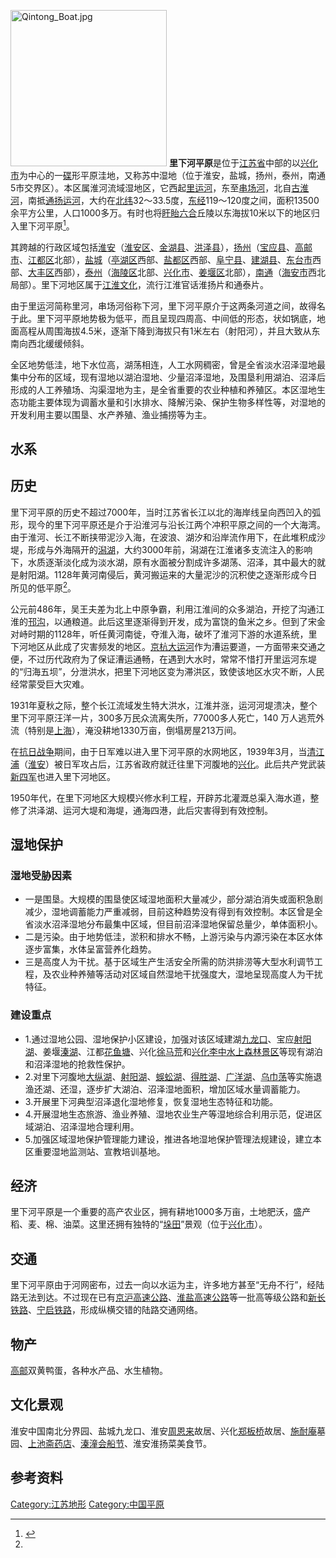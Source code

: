 [[File:Qintong_Boat.jpg|250px]]
'''里下河平原'''是位于[[江苏省|江苏省]]中部的以[[兴化市|兴化市]]为中心的一[[碟|碟]]形平原洼地，又称苏中湿地（位于淮安，盐城，扬州，泰州，南通5市交界区）。本区属淮河流域湿地区，它西起[[里运河|里运河]]，东至[[串场河|串场河]]，北自[[古淮河|古淮河]]，南抵[[通扬运河|通扬运河]]，大约在[[北纬|北纬]]32～33.5度，[[东经|东经]]119～120度之间，面积13500余平方公里，人口1000多万。有时也将[[盱眙|盱眙]][[六合|六合]]丘陵以东海拔10米以下的地区归入里下河平原<ref name="dilizhi">{{cite book|title=江苏省志: 地理志|url=http://www.jssdfz.com/book/dlz/D5/D6J3.HTM|year=1999|publisher=江苏古籍出版社}}</ref>。

其跨越的行政区域包括[[淮安|淮安]]（[[淮安区|淮安区]]、[[金湖县|金湖县]]、[[洪泽县|洪泽县]]），[[扬州|扬州]]（[[宝应县|宝应县]]、[[高邮市|高邮市]]、[[江都区|江都区]]北部），[[盐城|盐城]]（[[亭湖区|亭湖区]]西部、[[盐都区|盐都区]]西部、[[阜宁县|阜宁县]]、[[建湖县|建湖县]]、[[东台市|东台市]]西部、[[大丰区|大丰区]]西部），[[泰州|泰州]]（[[海陵区|海陵区]]北部、[[兴化市|兴化市]]、[[姜堰区|姜堰区]]北部），[[南通|南通]]（[[海安市|海安市]]西北局部）。里下河地区属于[[江淮文化|江淮文化]]，流行江淮官话淮扬片和通泰片。

由于里运河简称里河，串场河俗称下河，里下河平原介于这两条河道之间，故得名于此。里下河平原地势极为低平，而且呈现四周高、中间低的形态，状如锅底，地面高程从周围海拔4.5米，逐渐下降到海拔只有1米左右（射阳河），并且大致从东南向西北缓缓倾斜。

全区地势低洼，地下水位高，湖荡相连，人工水网稠密，曾是全省淡水沼泽湿地最集中分布的区域，现有湿地以湖泊湿地、少量沼泽湿地，及围垦利用湖泊、沼泽后形成的人工养殖场、沟渠湿地为主，是全省重要的农业种植和养殖区。本区湿地生态功能主要体现为调蓄水量和引水排水、降解污染、保护生物多样性等，对湿地的开发利用主要以围垦、水产养殖、渔业捕捞等为主。

== 水系 ==
{{主条目|里下河水网}}

== 历史 ==
里下河平原的历史不超过7000年，当时江苏省长江以北的海岸线呈向西凹入的弧形，现今的里下河平原还是介于沿淮河与沿长江两个冲积平原之间的一个大海湾。由于淮河、长江不断挟带泥沙入海，在波浪、湖汐和沿岸流作用下，在此堆积成沙堤，形成与外海隔开的[[潟湖|潟湖]]，大约3000年前，潟湖在江淮诸多支流注入的影响下，水质逐渐淡化成为淡水湖，原有水面被分割成许多湖荡、沼泽，其中最大的就是射阳湖。1128年黄河南侵后，黄河搬运来的大量泥沙的沉积使之逐渐形成今日所见的低平原<ref name="dilizhi"></ref>。 

公元前486年，吴王夫差为北上中原争霸，利用江淮间的众多湖泊，开挖了沟通江淮的[[邗沟|邗沟]]，以通粮道。此后这里逐渐得到开发，成为富饶的鱼米之乡。但到了宋金对峙时期的1128年，听任黄河南徙，夺淮入海，破坏了淮河下游的水道系统，里下河地区从此成了灾害频发的地区。[[京杭大运河|京杭大运河]]作为漕运要道，一方面带来交通之便，不过历代政府为了保证漕运通畅，在遇到大水时，常常不惜打开里运河东堤的“归海五坝”，分泄洪水，把里下河地区变为滞洪区，致使该地区水灾不断，人民经常蒙受巨大灾难。

1931年夏秋之际，整个长江流域发生特大洪水，江淮并涨，运河河堤溃决，整个里下河平原汪洋一片，300多万民众流离失所，77000多人死亡，140 万人逃荒外流（特别是[[上海|上海]]），淹没耕地1330万亩，倒塌房屋213万间。

在[[抗日战争|抗日战争]]期间，由于日军难以进入里下河平原的水网地区，1939年3月，当[[清江浦|清江浦]]（[[淮安|淮安]]）被日军攻占后，江苏省政府就迁往里下河腹地的[[兴化县_(江苏)|兴化]]。此后共产党武装[[新四军|新四军]]也进入里下河地区。

1950年代，在里下河地区大规模兴修水利工程，开辟苏北灌溉总渠入海水道，整修了洪泽湖、运河大堤和海堤，通海四港，此后灾害得到有效控制。

== 湿地保护==
=== 湿地受胁因素 ===
*一是围垦。大规模的围垦使区域湿地面积大量减少，部分湖泊消失或面积急剧减少，湿地调蓄能力严重减弱，目前这种趋势没有得到有效控制。本区曾是全省淡水沼泽湿地分布最集中区域，但目前沼泽湿地保留总量少，单体面积小。
*二是污染。由于地势低洼，淤积和排水不畅，上游污染与内源污染在本区水体逐步富集，水体呈富营养化趋势。
*三是高度人为干扰。基于区域生产生活安全所需的防洪排涝等大型水利调节工程，及农业种养殖等活动对区域自然湿地干扰强度大，湿地呈现高度人为干扰特征。

=== 建设重点 ===
*1.通过湿地公园、湿地保护小区建设，加强对该区域建湖[[九龙口|九龙口]]、宝应[[射阳湖|射阳湖]]、姜堰[[溱湖|溱湖]]、江都[[花鱼塘|花鱼塘]]、兴化[[徐马荒|徐马荒]]和[[兴化李中水上森林景区|兴化李中水上森林景区]]等现有湖泊和沼泽湿地的抢救性保护。
*2.对里下河腹地[[大纵湖|大纵湖]]、[[射阳湖|射阳湖]]、[[蜈蚣湖|蜈蚣湖]]、[[得胜湖|得胜湖]]、[[广洋湖|广洋湖]]、[[乌巾荡|乌巾荡]]等实施退渔还湖、还湿，逐步扩大湖泊、沼泽湿地面积，增加区域水量调蓄能力。
*3.开展里下河典型沼泽退化湿地修复，恢复湿地生态特征和功能。
*4.开展湿地生态旅游、渔业养殖、湿地农业生产等湿地综合利用示范，促进区域湖泊、沼泽湿地合理利用。
*5.加强区域湿地保护管理能力建设，推进各地湿地保护管理法规建设，建立本区重要湿地监测站、宣教培训基地。


== 经济 ==
里下河平原是一个重要的高产农业区，拥有耕地1000多万亩，土地肥沃，盛产稻、麦、棉、油菜。这里还拥有独特的“[[垛田|垛田]]”景观（位于[[兴化市|兴化市]]）。

== 交通 ==
里下河平原由于河网密布，过去一向以水运为主，许多地方甚至“无舟不行”，经陆路无法到达。不过现在已有[[京沪高速公路|京沪高速公路]]、[[淮盐高速公路|淮盐高速公路]]等一批高等级公路和[[新长铁路|新长铁路]]、[[宁启铁路|宁启铁路]]，形成纵横交错的陆路交通网络。

== 物产 ==
[[高邮|高邮]]双黄鸭蛋，各种水产品、水生植物。

== 文化景观 ==
淮安中国南北分界园、盐城九龙口、淮安[[周恩来|周恩来]]故居、兴化[[郑板桥|郑板桥]]故居、[[施耐庵|施耐庵]]墓园、[[上池斋药店|上池斋药店]]、[[溱潼会船节|溱潼会船节]]、淮安淮扬菜美食节。

== 参考资料 ==
{{reflist}} 

{{中国平原}}

[[Category:江苏地形|Category:江苏地形]]
[[Category:中国平原|Category:中国平原]]
